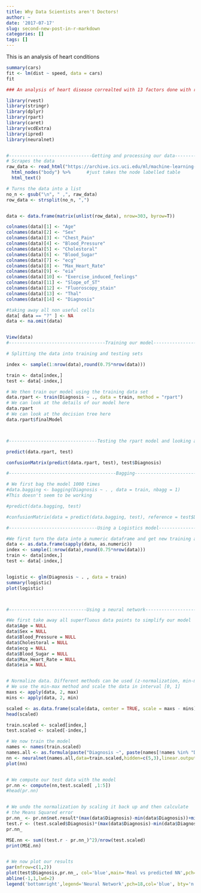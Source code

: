 ```yaml
---
title: Why Data Scientists aren't Doctors!
author: ~
date: '2017-07-17'
slug: second-new-post-in-r-markdown
categories: []
tags: []
---
```


This is an analysis of heart conditions

```r
summary(cars)
fit <- lm(dist ~ speed, data = cars)
fit
```


```r
### An analysis of heart disease correalted with 13 factors done with rpart and the bagging technique

library(rvest)
library(stringr)
library(dplyr)
library(rpart)
library(caret)
library(vcdExtra)
library(ipred)
library(neuralnet)


#-------------------------------Getting and processing our data----------------------------------------------
# Scrapes the data
raw_data <- read_html("https://archive.ics.uci.edu/ml/machine-learning-databases/heart-disease/processed.cleveland.data") %>%  #reads the the data from this page
  html_nodes("body") %>%      #just takes the node labelled table                  #finds the first element of this node
  html_text()

# Turns the data into a list 
no_n <- gsub("\n", " ,", raw_data)
row_data <- strsplit(no_n, ",")


data <- data.frame(matrix(unlist(row_data), nrow=303, byrow=T))

colnames(data)[1] <- "Age"
colnames(data)[2] <- "Sex"
colnames(data)[3] <- "Chest_Pain"
colnames(data)[4] <- "Blood_Pressure"
colnames(data)[5] <- "Cholestoral"
colnames(data)[6] <- "Blood_Sugar"
colnames(data)[7] <- "ecg"
colnames(data)[8] <- "Max_Heart_Rate"
colnames(data)[9] <- "eia"
colnames(data)[10] <- "Exercise_induced_feelings"
colnames(data)[11] <- "Slope_of_ST"
colnames(data)[12] <- "Fluoroscopy_stain"
colnames(data)[13] <- "Thal"
colnames(data)[14] <- "Diagnosis"

#taking away all non useful cells
data[ data == "?" ] <- NA
data <- na.omit(data)


View(data)
#------------------------------------Training our model-----------------------------------------------------

# Splitting the data into training and testing sets

index <- sample(1:nrow(data),round(0.75*nrow(data)))

train <- data[index,]
test <- data[-index,]

# We then train our model using the training data set 
data.rpart <- train(Diagnosis ~ ., data = train, method = "rpart")
# We can look at the details of our model here
data.rpart
# We can look at the decision tree here
data.rpart$finalModel



#---------------------------------Testing the rpart model and looking at output------------------------------------

predict(data.rpart, test)

confusionMatrix(predict(data.rpart, test), test$Diagnosis)

#----------------------------------------Bagging--------------------------------------------------------------

# We first bag the model 1000 times 
#data.bagging <- bagging(Diagnosis ~ . , data = train, nbagg = 1)
#This doesn't seem to be working 

#predict(data.bagging, test)

#confusionMatrix(data = predict(data.bagging, test), reference = test$Diagnosis)

#---------------------------------Using a Logistics model----------------------------------------------------

#We first turn the data into a numeric dataframe and get new training and testing sets
data <- as.data.frame(sapply(data, as.numeric))
index <- sample(1:nrow(data),round(0.75*nrow(data)))
train <- data[index,]
test <- data[-index,]


logistic <- glm(Diagnosis ~ . , data = train)
summary(logistic)
plot(logistic)



#-----------------------------Using a neural network---------------------------------------------------------

#We first take away all superfluous data points to simplify our model
data$Age = NULL
data$Sex = NULL
data$Blood_Pressure = NULL
data$Cholestoral = NULL
data$ecg = NULL
data$Blood_Sugar = NULL
data$Max_Heart_Rate = NULL
data$eia = NULL


# Normalize data. Different methods can be used (z-normalization, min-max). 
# We use the min-max method and scale the data in interval [0, 1]
maxs <- apply(data, 2, max)
mins <- apply(data, 2, min)

scaled <- as.data.frame(scale(data, center = TRUE, scale = maxs - mins))
head(scaled)

train.scaled <- scaled[index,]
test.scaled <- scaled[-index,]

# We now train the model
names <- names(train.scaled)
names.all <- as.formula(paste("Diagnosis ~", paste(names[!names %in% "Diagnosis"], collapse = " + ")))
nn <- neuralnet(names.all,data=train.scaled,hidden=c(5,3),linear.output=T)
plot(nn)


# We compute our test data with the model  
pr.nn <- compute(nn,test.scaled[ ,1:5])      
#head(pr.nn)


# We undo the normalization by scaling it back up and then calculate 
# the Means Squared error
pr.nn_ <- pr.nn$net.result*(max(data$Diagnosis)-min(data$Diagnosis))+min(data$Diagnosis)
test.r <- (test.scaled$Diagnosis)*(max(data$Diagnosis)-min(data$Diagnosis))+min(data$Diagnosis)
pr.nn_

MSE.nn <- sum((test.r - pr.nn_)^2)/nrow(test.scaled)
print(MSE.nn)


# We now plot our results
par(mfrow=c(1,2))
plot(test$Diagnosis,pr.nn_, col='blue',main='Real vs predicted NN',pch=18,cex=0.7)
abline(-1,1,lwd=2)
legend('bottomright',legend='Neural Network',pch=18,col='blue', bty='n')
```